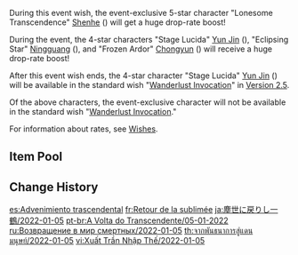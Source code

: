 {{Wish
|name              = The Transcendent One Returns 2022-01-05
|image             = The Transcendent One Returns 2022-01-05.png
|type              = Character Event
|duration          = event
|time_start        = 2022-01-05 11:00:00
|time_start_offset = GMT+8
|time_end          = 2022-01-25 17:59:59
|link              = https://genshin.hoyoverse.com/en/news/detail/18155
|preceding         = Oni's Royale/2021-12-14
|succeeding        = Gentry of Hermitage/2022-01-25
|succeeding2       = Adrift in the Harbor/2022-01-25
|alongside         = Invitation to Mundane Life/2022-01-05
|alongside2        = Epitome Invocation/2022-01-05
}}
During this event wish, the event-exclusive 5-star character "Lonesome Transcendence" [[Shenhe]] ({{Cryo}}) will get a huge drop-rate boost!

During the event, the 4-star characters "Stage Lucida" [[Yun Jin]] ({{Geo}}), "Eclipsing Star" [[Ningguang]] ({{Geo}}), and "Frozen Ardor" [[Chongyun]] ({{Cryo}}) will receive a huge drop-rate boost!

After this event wish ends, the 4-star character "Stage Lucida" [[Yun Jin]] ({{Geo}}) will be available in the standard wish "[[Wanderlust Invocation]]" in [[Version 2.5]].

Of the above characters, the event-exclusive character will not be available in the standard wish "[[Wanderlust Invocation]]."

For information about rates, see [[Wishes]].

==Item Pool==
{{Wish Pool
|^Shenhe
|^Yun Jin
|^Ningguang
|^Chongyun
|Diluc
|Jean
|Keqing
|Mona
|Qiqi
|Barbara
|Beidou
|Bennett
|Diona
|Fischl
|Gorou
|Kujou Sara
|Noelle
|Razor
|Rosaria
|Sayu
|Sucrose
|Thoma
|Xiangling
|Xingqiu
|Xinyan
|Yanfei
|Dragon's Bane
|Eye of Perception
|Favonius Codex
|Favonius Greatsword
|Favonius Lance
|Favonius Sword
|Favonius Warbow
|Lion's Roar
|Rainslasher
|Rust
|Sacrificial Bow
|Sacrificial Fragments
|Sacrificial Greatsword
|Sacrificial Sword
|The Bell
|The Flute
|The Stringless
|The Widsith
|Black Tassel
|Bloodtainted Greatsword
|Cool Steel
|Debate Club
|Emerald Orb
|Ferrous Shadow
|Harbinger of Dawn
|Magic Guide
|Raven Bow
|Sharpshooter's Oath
|Skyrider Sword
|Slingshot
|Thrilling Tales of Dragon Slayers
}}

==Change History==
{{Change History|2.4}}

[[es:Advenimiento trascendental]]
[[fr:Retour de la sublimée]]
[[ja:塵世に戻りし一鶴/2022-01-05]]
[[pt-br:A Volta do Transcendente/05-01-2022]]
[[ru:Возвращение в мир смертных/2022-01-05]]
[[th:จากพันธนาการสู่แดนมนุษย์/2022-01-05]]
[[vi:Xuất Trần Nhập Thế/2022-01-05]]